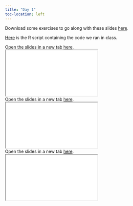 ```yaml
---
title: "Day 1"
toc-location: left
---
```


Download some exercises to go along with these slides [here](exercises/exercises_day_1.R).

[Here](exercises/exercises_day_1_inclass.R) is the R script containing the code we ran in class.

Open the slides in a new tab [here](slides/intro-course.html).
<div>
```{=html}
<iframe class="slide-deck" src="slides/intro-course.html"></iframe>
```

</div>


Open the slides in a new tab [here](slides/intro-ggplot.html).
<div>

```{=html}
<iframe class="slide-deck" src="slides/intro-ggplot.html"></iframe>
```

</div>

Open the slides in a new tab [here](slides/factor-variables.html).
<div>

```{=html}
<iframe class="slide-deck" src="slides/factor-variables.html"></iframe>
```

</div>

